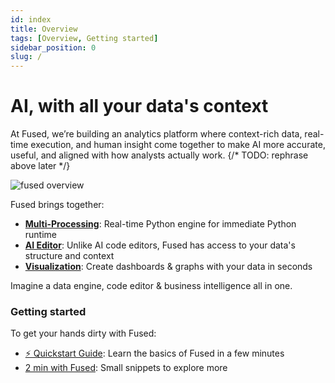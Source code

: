 ```yaml
---
id: index
title: Overview
tags: [Overview, Getting started]
sidebar_position: 0
slug: /
---
```


# AI, with all your data's context

At Fused, we’re building an analytics platform where context-rich data, real-time execution, and human insight come together to make AI more accurate, useful, and aligned with how analysts actually work.
{/* TODO: rephrase above later */}

![fused overview](/img/3_points_fused_overview.png)


Fused brings together:
- **[Multi-Processing](/core-concepts/write/)**: Real-time Python engine for immediate Python runtime
- **[AI Editor](/workbench/ai-assistant/)**: Unlike AI code editors, Fused has access to your data's structure and context
- **[Visualization](/quickstart/#vibe-coding-a-dashboard)**: Create dashboards & graphs with your data in seconds

Imagine a data engine, code editor & business intelligence all in one.

### Getting started

To get your hands dirty with Fused:

- [⚡ Quickstart Guide](/quickstart/): Learn the basics of Fused in a few minutes
- [2 min with Fused](/tutorials/2min-with-fused/): Small snippets to explore more
